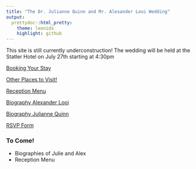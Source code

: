 ```yaml
---
title: "The Dr. Julianne Quinn and Mr. Alexander Looi Wedding"
output:
  prettydoc::html_pretty:
    theme: leonids
    highlight: github
---
```


This site is still currently underconstruction! 
The wedding will be held at the Statler Hotel on July 27th starting at 4:30pm

[Booking Your Stay](WeddingHotels.html)  


[Other Places to Visit!](OtherPlacestoVisit.html)

[Reception Menu](Menu.html)

[Biography Alexander Looi](AlexanderLooi.html)

[Biography Julianne Quinn](JulianneQuinn.html)

[RSVP Form](https://docs.google.com/forms/d/e/1FAIpQLSfVKBIurh6tgx1NoQBEIHvTNE2z0WUEf48MGI-Gfik3m6Y6QQ/viewform?usp=sf_link)

### To Come!

* Biographies of Julie and Alex
* Reception Menu

